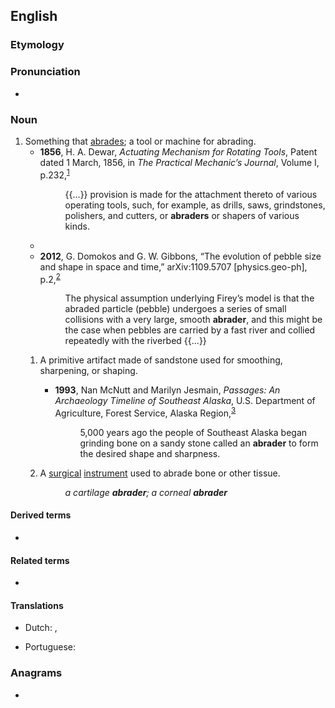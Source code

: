 ==English==

===Etymology===
{{suffix|en|abrade|er|id2=agent noun}}

===Pronunciation===
* {{a|US}} {{IPA|en|/əˈbɹeɪ.dɚ/}}

===Noun===
{{en-noun}}

# Something that [[abrade|abrades]]; a tool or machine for abrading. {{defdate|from mid-19th c.}}
#* '''1856''', H. A. Dewar, ''Actuating Mechanism for Rotating Tools'', Patent dated 1 March, 1856, in ''The Practical Mechanic’s Journal'', Volume I, p.{{nbsp}}232,<sup>[https://catalog.hathitrust.org/Record/002486986]</sup>
#*: {{...}} provision is made for the attachment thereto of various operating tools, such, for example, as drills, saws, grindstones, polishers, and cutters, or '''abraders''' or shapers of various kinds.
#* {{quote-journal|en|year=1961|month=February|title=Talking of Trains: New L.T. research laboratory|journal=Trains Illustrated|page=77|text=In the fabric section, a textile twisting and tearing machine and a "Lissajou curve" [sic] '''abrader''' (covering a complete area in overlapping curves) are supplemented by apparatus for evaluating waterproofness, fibre diameter and light-fastness.}}
#* '''2012''', G. Domokos and G. W. Gibbons, “The evolution of pebble size and shape in space and time,” arXiv:1109.5707 [physics.geo-ph], p.{{nbsp}}2,<sup>[https://archive.org/details/arxiv-1109.5707]</sup>
#*: The physical assumption underlying Firey’s model is that the abraded particle (pebble) undergoes a series of small collisions with a very large, smooth '''abrader''', and this might be the case when pebbles are carried by a fast river and collied repeatedly with the riverbed {{...}}
## {{lb|en|archaeology}} A primitive artifact made of sandstone used for smoothing, sharpening, or shaping.
##* '''1993''', Nan McNutt and Marilyn Jesmain, ''Passages: An Archaeology Timeline of Southeast Alaska'', U.S. Department of Agriculture, Forest Service, Alaska Region,<sup>[https://archive.org/details/CAT10818686]</sup>
##*: 5,000 years ago the people of Southeast Alaska began grinding bone on a sandy stone called an '''abrader''' to form the desired shape and sharpness.
## {{lb|en|medicine}} A [[surgical]] [[instrument]] used to abrade bone or other tissue.
##: ''a cartilage '''abrader'''; a corneal '''abrader'''''

====Derived terms====
* {{l|en|dermabrader}}

====Related terms====
* {{l|en|abraser}}

====Translations====
{{trans-top|tool or machine for abrading}}
* Dutch: {{t+|nl|schuurmachine|f}}, {{t|nl|schuurwerktuig|n}}
{{trans-mid}}
* Portuguese: {{t|pt|abrasor|m}}
{{trans-bottom}}

===Anagrams===
* {{anagrams|en|a=aabderr|Barreda}}